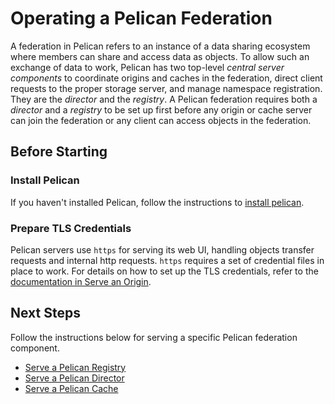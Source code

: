 
# Operating a Pelican Federation

A federation in Pelican refers to an instance of a data sharing ecosystem where members can share and access data as objects. To
allow such an exchange of data to work, Pelican has two top-level *central server components* to coordinate origins and caches in the
federation, direct client requests to the proper storage server, and manage namespace registration. They are the *director* and the *registry*.
A Pelican federation requires both a *director* and a *registry* to be set up first before any origin or cache server can join
the federation or any client can access objects in the federation.

## Before Starting

### Install Pelican

If you haven't installed Pelican, follow the instructions to [install pelican](/install.mdx).

### Prepare TLS Credentials

Pelican servers use `https` for serving its web UI, handling objects transfer requests and internal http requests. `https` requires a set of credential files in place to work. For details on how to set up the TLS credentials, refer to the [documentation in Serve an Origin](./serving_an_origin.mdx#prepare-tls-credentials).


## Next Steps

Follow the instructions below for serving a specific Pelican federation component.

* [Serve a Pelican Registry](./operating-a-federation/registry.mdx)
* [Serve a Pelican Director](./operating-a-federation/director.mdx)
* [Serve a Pelican Cache](./operating-a-federation/cache.mdx)
